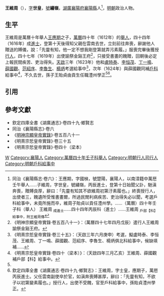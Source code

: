 '''王維周'''（{{bd|16世紀||1624年}}），[[表字|字]]'''世皇'''，[[號|號]]'''繡嶺'''，[[湖廣等處承宣布政使司|湖廣]][[襄陽府|襄陽府]][[襄陽縣|襄陽縣]]人<ref name=djs>同治《襄陽縣志·卷六》：王應期，字國楨，號楚陽，襄陽人，以南漳籍中萬厯壬午舉人……子維周，字世皇，號繡嶺，丙辰進士，登第十日始聞父訃，馳滇奔喪，贈賻良厚，辭曰：「先靈有知其不欲維周初第汙素履也。」終喪授行人，出使者三，餽遺所受惟書畫爾，所過民閒利病疾苦、吏治得失必以聞，考選戶科給事中，未竟所施而卒，維周子貽貞以貢任澧州學。……（萬曆）四十年壬子科（舉人） 王維周 <sub>成進士</sub>……四十四年丙辰科（進士）……王維周 <sub>戶部【科】給事中，附王維周傳</sub></ref>，[[明朝|明朝]]政治人物。

==生平==
王維周是萬曆十年舉人[[王應期_(萬曆舉人)|王應期]]之子，[[萬曆|萬曆]]四十年（1612年）的[[舉人|舉人]]，四十四年（1616年）成[[進士|進士]]，登第十天後得知父親在雲南去世，立刻前往奔喪，辭謝他人贈送的賻儀，說：「先靈有知，他一定不想我剛登第就弄污素履。」服喪完畢後獲授[[行人_(官職)|行人]]，四十七年（1619年）出使諭祭金谿王府<ref>《明神宗顯皇帝實錄·卷五百八十一》：（萬曆四十七年四月戊辰）遣行人王維周諭祭金谿王府。</ref>，只接受書畫的餽贈，回朝後必定上報民間疾苦、吏治得失。[[天啟_(明朝)|天啟]]三年（1623年）他和[[盧時泰|盧時泰]]、[[李恒茂|李恒茂]]、[[丁一鳴|丁一鳴]]、[[薛國觀|薛國觀]]、[[范紹序|范紹序]]、[[李魯生|李魯生]]、[[楊炳_(明朝)|楊炳]]考選給事中<ref>《明熹宗悊皇帝實錄·卷三十五》：（天啟三年六月庚申）考選，擬盧時泰、李恒茂、王維周、丁一鳴、薛國觀、范紹序、李魯生、楊炳俱北科給事中，候缺填補……</ref>，次年（1624年）與薛國觀同補[[戶科|戶科]]給事中<ref>《明熹宗悊皇帝實錄·卷四十（梁本）》：（天啟四年三月乙亥）王維周、薛國觀補戶部【科】給事中。</ref>，不久去世，孫子王貽貞由貢生任職澧州學正<ref name=djs/><ref>欽定四庫全書《湖廣通志·卷四十九·鄉賢志》：王維周，字士皇，應期子，萬厯丙辰進士。父任雲南副使卒於官，如滇奔喪賻甚厚，辭曰：「先靈有知，不欲子以初第變素履也。」授行人，出使不受餽，官至戶科給事中，孫貽貞澧州學正。</ref>。

==引用==
{{reflist}}

==參考文獻==
*欽定四庫全書《湖廣通志》·卷四十九·鄉賢志
*同治《襄陽縣志》·卷六
*《[[明實錄|明神宗顯皇帝實錄]]》·卷五百八十一
*《明熹宗悊皇帝實錄》·卷三十五
*《明熹宗悊皇帝實錄》·卷四十（梁本）

{{萬曆四十四年丙辰科殿試金榜}}

[[Category:王姓|W]]
[[Category:襄陽人|Category:襄陽人]]
[[Category:萬曆四十年壬子科舉人|Category:萬曆四十年壬子科舉人]]
[[Category:明朝行人司行人|Category:明朝行人司行人]]
[[Category:明朝戶科給事中|Category:明朝戶科給事中]]
